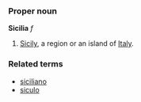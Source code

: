 ===Proper noun===
'''Sicilia''' ''f''

# [[Sicily]], a region or an island of [[Italy]].

===Related terms===
*[[siciliano]]
*[[siculo]]